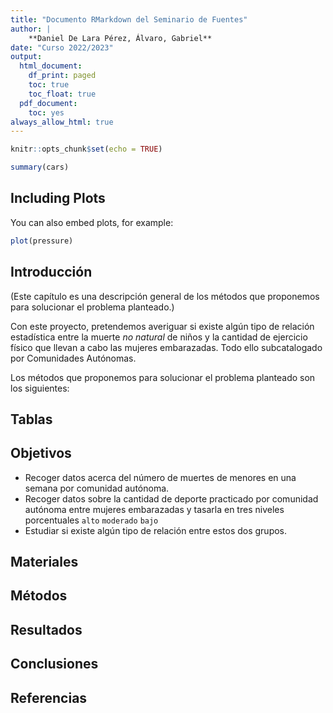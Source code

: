 ```yaml
---
title: "Documento RMarkdown del Seminario de Fuentes"
author: |
    **Daniel De Lara Pérez, Álvaro, Gabriel**
date: "Curso 2022/2023"
output: 
  html_document:
    df_print: paged
    toc: true
    toc_float: true
  pdf_document:
    toc: yes
always_allow_html: true
---
```


```r
knitr::opts_chunk$set(echo = TRUE)
```

```r
summary(cars)
```

## Including Plots

You can also embed plots, for example:

```r
plot(pressure)
```

## Introducción
(Este capítulo es una descripción general de los métodos que proponemos para solucionar el problema planteado.)

Con este proyecto, pretendemos averiguar si existe algún tipo de relación estadística entre la muerte *no natural* de niños y la cantidad de ejercicio físico que llevan a cabo las mujeres embarazadas. Todo ello subcatalogado por Comunidades Autónomas.

Los métodos que proponemos para solucionar el problema planteado son los siguientes:

## Tablas





## Objetivos
- Recoger datos acerca del número de muertes de menores en una semana por comunidad    autónoma.
- Recoger datos sobre la cantidad de deporte practicado por comunidad autónoma entre     mujeres embarazadas y tasarla en tres niveles porcentuales `alto` `moderado` `bajo`
- Estudiar si existe algún tipo de relación entre estos dos grupos.

## Materiales

## Métodos

## Resultados

## Conclusiones

## Referencias